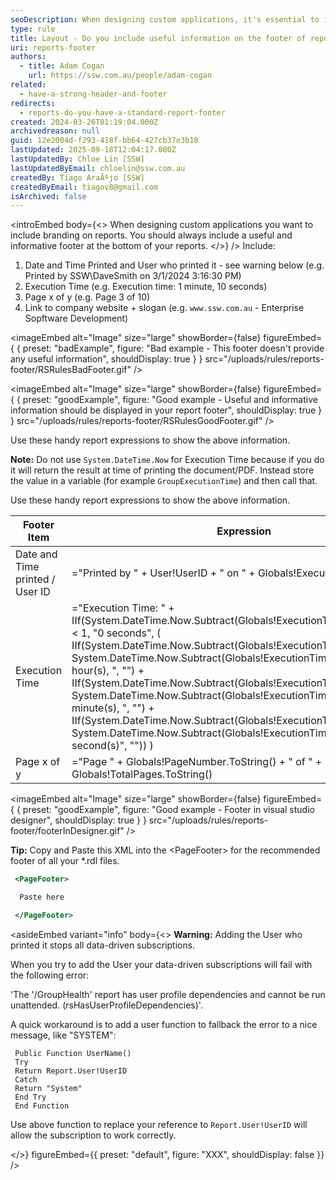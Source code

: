 ```yaml
---
seoDescription: When designing custom applications, it's essential to include a useful and informative footer at the bottom of reports. A well-crafted footer should provide crucial details like date and time printed, execution time, page numbers, and links to company websites.
type: rule
title: Layout - Do you include useful information on the footer of reports?
uri: reports-footer
authors:
  - title: Adam Cogan
    url: https://ssw.com.au/people/adam-cogan
related:
  - have-a-strong-header-and-footer
redirects:
  - reports-do-you-have-a-standard-report-footer
created: 2024-03-26T01:19:04.000Z
archivedreason: null
guid: 12e2004d-f293-418f-bb64-427cb37e3b18
lastUpdated: 2025-09-18T12:04:17.000Z
lastUpdatedBy: Chloe Lin [SSW]
lastUpdatedByEmail: chloelin@ssw.com.au
createdBy: Tiago AraÃºjo [SSW]
createdByEmail: tiagov8@gmail.com
isArchived: false
---
```


<introEmbed
  body={<>
When designing custom applications you want to include branding on reports. You should always include a useful and informative footer at the bottom of your reports.
  </>}
/>
Include:

1. Date and Time Printed and User who printed it - see warning below (e.g. Printed by SSW\DaveSmith on 3/1/2024 3:16:30 PM)
2. Execution Time (e.g. Execution time: 1 minute, 10 seconds)
3. Page x of y (e.g. Page 3 of 10)
4. Link to company website + slogan (e.g. `www.ssw.com.au` - Enterprise Sopftware Development)

<imageEmbed
  alt="Image"
  size="large"
  showBorder={false}
  figureEmbed={ {
    preset: "badExample",
    figure: "Bad example - This footer doesn't provide any useful information",
    shouldDisplay: true
  } }
  src="/uploads/rules/reports-footer/RSRulesBadFooter.gif"
/>

<imageEmbed
  alt="Image"
  size="large"
  showBorder={false}
  figureEmbed={ {
    preset: "goodExample",
    figure: "Good example - Useful and informative information should be displayed in your report footer",
    shouldDisplay: true
  } }
  src="/uploads/rules/reports-footer/RSRulesGoodFooter.gif"
/>

Use these handy report expressions to show the above information.

**Note:** Do not use `System.DateTime.Now` for Execution Time because if you do it will return the result at time of printing the document/PDF. Instead store the value in a variable (for example `GroupExecutionTime`) and then call that.

Use these handy report expressions to show the above information.

| Footer Item                     | Expression                                                                                                                                                                                                                                                                                                                                                                                                                                                                                                                                                                         | Sample Output                                           |
| ------------------------------- | ---------------------------------------------------------------------------------------------------------------------------------------------------------------------------------------------------------------------------------------------------------------------------------------------------------------------------------------------------------------------------------------------------------------------------------------------------------------------------------------------------------------------------------------------------------------------------------- | ------------------------------------------------------- |
| Date and Time printed / User ID | ="Printed by " + User!UserID + " on " + Globals!ExecutionTime.ToString()                                                                                                                                                                                                                                                                                                                                                                                                                                                                                                           | Printed by SSW2000\JatinValabjee on 3/1/2006 3:16:30 PM |
| Execution Time                  | ="Execution Time: " + IIf(System.DateTime.Now.Subtract(Globals!ExecutionTime).TotalSeconds < 1, "0 seconds", ( IIf(System.DateTime.Now.Subtract(Globals!ExecutionTime).Hours > 0, System.DateTime.Now.Subtract(Globals!ExecutionTime).Hours & " hour(s), ", "") + IIf(System.DateTime.Now.Subtract(Globals!ExecutionTime).Minutes > 0, System.DateTime.Now.Subtract(Globals!ExecutionTime).Minutes & " minute(s), ", "") + IIf(System.DateTime.Now.Subtract(Globals!ExecutionTime).Seconds > 0, System.DateTime.Now.Subtract(Globals!ExecutionTime).Seconds & " second(s)", "")) ) | Execution time: 1 minute, 10 seconds                    |
| Page x of y                     | ="Page " + Globals!PageNumber.ToString() + " of " + Globals!TotalPages.ToString()                                                                                                                                                                                                                                                                                                                                                                                                                                                                                                  | Page 3 of 10                                            |

<imageEmbed
  alt="Image"
  size="large"
  showBorder={false}
  figureEmbed={ {
    preset: "goodExample",
    figure: "Good example - Footer in visual studio designer",
    shouldDisplay: true
  } }
  src="/uploads/rules/reports-footer/footerInDesigner.gif"
/>

**Tip:** Copy and Paste this XML into the \<PageFooter> for the recommended footer of all your \*.rdl files.

```xml
 <PageFooter>

  Paste here

 </PageFooter>
```

<asideEmbed
  variant="info"
  body={<>
    **Warning:** Adding the User who printed it stops all data-driven subscriptions.

When you try to add the User your data-driven subscriptions will fail with the following error:

'The '/GroupHealth' report has user profile dependencies and cannot be run unattended. (rsHasUserProfileDependencies)'.

A quick workaround is to add a user function to fallback the error to a nice message, like "SYSTEM":

```vbnet
 Public Function UserName()
 Try
 Return Report.User!UserID
 Catch
 Return "System"
 End Try
 End Function
```

Use above function to replace your reference to `Report.User!UserID` will allow the subscription to work correctly.

  </>}
  figureEmbed={{
    preset: "default",
    figure: "XXX",
    shouldDisplay: false
  }}
/>
